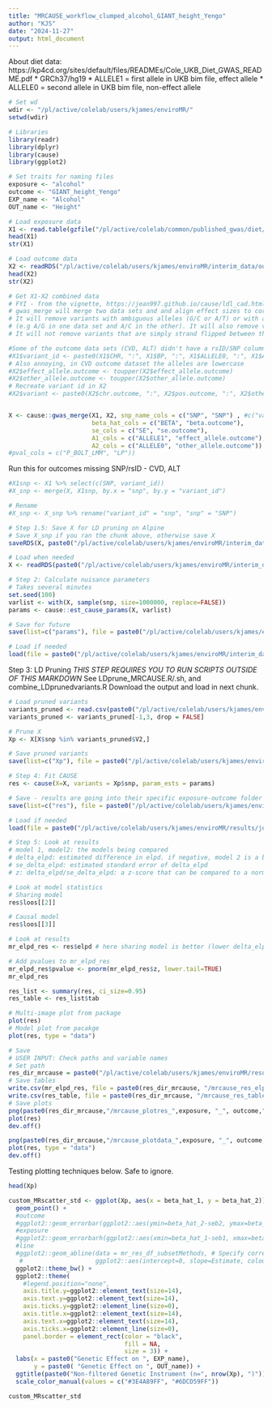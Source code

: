 ```yaml
---
title: "MRCAUSE_workflow_clumped_alcohol_GIANT_height_Yengo"
author: "KJS"
date: "2024-11-27"
output: html_document
---
```


About diet data: https://kp4cd.org/sites/default/files/READMEs/Cole_UKB_Diet_GWAS_README.pdf
* GRCh37/hg19
* ALLELE1 = first allele in UKB bim file, effect allele
* ALLELE0 = second allele in UKB bim file, non-effect allele

```r
# Set wd
wdir <- "/pl/active/colelab/users/kjames/enviroMR/"
setwd(wdir)

# Libraries
library(readr)
library(dplyr)
library(cause)
library(ggplot2)
```

```r
# Set traits for naming files 
exposure <- "alcohol"
outcome <- "GIANT_height_Yengo" 
EXP_name <- "Alcohol"
OUT_name <- "Height"

# Load exposure data
X1 <- read.table(gzfile("/pl/active/colelab/common/published_gwas/diet/cole_naturecomm_2020/BOLTlmm_UKB_genoQCEURN455146_v3_diet_alcohol_overallfreq.1558.average_QT_BgenSnps_mac20_maf0.005_info0.6.gz"), header = TRUE)
head(X1)
str(X1)

# Load outcome data
X2 <- readRDS("/pl/active/colelab/users/kjames/enviroMR/interim_data/outcome/formatted_GCST006901_Height_Yengo_2018.rds")
head(X2)
str(X2)
```

```r
# Get X1-X2 combined data
# FYI - from the vignette, https://jean997.github.io/cause/ldl_cad.html 
# gwas_merge will merge two data sets and and align effect sizes to correspond to the same allele.
# It will remove variants with ambiguous alleles (G/C or A/T) or with alleles that do not match between data sets
# (e.g A/G in one data set and A/C in the other). It will also remove variants that are duplicated in either data set.
# It will not remove variants that are simply strand flipped between the two data sets (e. g. A/C in one data set, T/G in the other)

#Some of the outcome data sets (CVD, ALT) didn't have a rsID/SNP column. Thus, we have to merge using variant ID. Create a variant ID column in X1 (diet data) that matches the X2 format (chr:bp:other:effect)
#X1$variant_id <- paste0(X1$CHR, ":", X1$BP, ":", X1$ALLELE0, ":", X1$ALLELE1)
# Also annoying, in CVD outcome dataset the alleles are lowercase
#X2$effect_allele.outcome <- toupper(X2$effect_allele.outcome)
#X2$other_allele.outcome <- toupper(X2$other_allele.outcome)
# Recreate variant id in X2 
#X2$variant <- paste0(X2$chr.outcome, ":", X2$pos.outcome, ":", X2$other_allele.outcome, ":", X2$effect_allele.outcome)


X <- cause::gwas_merge(X1, X2, snp_name_cols = c("SNP", "SNP") , #c("variant_id", "variant"), #SNP 
                       beta_hat_cols = c("BETA", "beta.outcome"), 
                       se_cols = c("SE", "se.outcome"), 
                       A1_cols = c("ALLELE1", "effect_allele.outcome"), # EFFECT ALLELE, per vignette example
                       A2_cols = c("ALLELE0", "other_allele.outcome"))
#pval_cols = c("P_BOLT_LMM", "LP"))
```

Run this for outcomes missing SNP/rsID - CVD, ALT
```r
#X1snp <- X1 %>% select(c(SNP, variant_id))
#X_snp <- merge(X, X1snp, by.x = "snp", by.y = "variant_id")

# Rename
#X_snp <- X_snp %>% rename("variant_id" = "snp", "snp" = "SNP")
```

```r
# Step 1.5: Save X for LD pruning on Alpine
# Save X_snp if you ran the chunk above, otherwise save X
saveRDS(X, paste0("/pl/active/colelab/users/kjames/enviroMR/interim_data/MRCAUSE/", exposure, "_", outcome, "_nonLDpruned.rds"))

# Load when needed
X <- readRDS(paste0("/pl/active/colelab/users/kjames/enviroMR/interim_data/MRCAUSE/", exposure, "_", outcome, "_nonLDpruned.rds"))
```


```r
# Step 2: Calculate nuisance parameters
# Takes several minutes
set.seed(100)
varlist <- with(X, sample(snp, size=1000000, replace=FALSE))
params <- cause::est_cause_params(X, varlist)

# Save for future
save(list=c("params"), file = paste0("/pl/active/colelab/users/kjames/enviroMR/interim_data/MRCAUSE/", exposure, "_", outcome, "_nonLDpruned_params.Rdata"))

# Load if needed
load(file = paste0("/pl/active/colelab/users/kjames/enviroMR/interim_data/MRCAUSE/", exposure, "_", outcome, "_nonLDpruned_params.Rdata"))
```

Step 3: LD Pruning
*THIS STEP REQUIRES YOU TO RUN SCRIPTS OUTSIDE OF THIS MARKDOWN*
See LDprune_MRCAUSE.R/.sh, and combine_LDprunedvariants.R
Download the output and load in next chunk.

```r
# Load pruned variants
variants_pruned <- read.csv(paste0("/pl/active/colelab/users/kjames/enviroMR/MR_CAUSE/pruned_data/LD_1KG_pruned_",exposure,"_",outcome,".csv"))
variants_pruned <- variants_pruned[-1,3, drop = FALSE]

# Prune X
Xp <- X[X$snp %in% variants_pruned$V2,]

# Save pruned variants
save(list=c("Xp"), file = paste0("/pl/active/colelab/users/kjames/enviroMR/interim_data/MRCAUSE/", exposure, "_", outcome, "_LDpruned_variants.Rdata"))
```

```r
# Step 4: Fit CAUSE
res <- cause(X=X, variants = Xp$snp, param_ests = params)

# Save - results are going into their specific exposure-outcome folder
save(list=c("res"), file = paste0("/pl/active/colelab/users/kjames/enviroMR/results/julie_collab/MRCAUSE/",exposure, "_", outcome,"/MRCAUSE_res_", exposure, "_", outcome, ".Rdata"))

# Load if needed
load(file = paste0("/pl/active/colelab/users/kjames/enviroMR/results/julie_collab/MRCAUSE/",exposure, "_", outcome,"/MRCAUSE_res_", exposure, "_", outcome, ".Rdata"))

```

```r
# Step 5: Look at results
# model 1, model2: the models being compared
# delta_elpd: estimated difference in elpd. if negative, model 2 is a better fit.
# se_delta_elpd: estimated standard error of delta_elpd
# z: delta_elpd/se_delta_elpd: a z-score that can be compared to a normal distribution to test if the difference in model fit is significant

# Look at model statistics
# Sharing model
res$loos[[2]]

# Causal model
res$loos[[3]]

# Look at results
mr_elpd_res <- res$elpd # here sharing model is better (lower delta_elpd)

# Add pvalues to mr_elpd_res
mr_elpd_res$pvalue <- pnorm(mr_elpd_res$z, lower.tail=TRUE)
mr_elpd_res

res_list <- summary(res, ci_size=0.95)
res_table <- res_list$tab

# Multi-image plot from package
plot(res)
# Model plot from pacakge
plot(res, type = "data")

# Save
# USER INPUT: Check paths and variable names
# Set path
res_dir_mrcause = paste0("/pl/active/colelab/users/kjames/enviroMR/results/julie_collab/MRCAUSE/", exposure, "_", outcome)
# Save tables
write.csv(mr_elpd_res, file = paste0(res_dir_mrcause, "/mrcause_res_elpd_", exposure, "_", outcome, ".csv"))
write.csv(res_table, file = paste0(res_dir_mrcause, "/mrcause_res_table_", exposure, "_", outcome, ".csv"))
# Save plots
png(paste0(res_dir_mrcause,"/mrcause_plotres_",exposure, "_", outcome,"_results.png"), width = 900, height = 600)
plot(res)
dev.off()

png(paste0(res_dir_mrcause,"/mrcause_plotdata_",exposure, "_", outcome,"_results.png"), width = 900, height = 600)
plot(res, type = "data")
dev.off()
```
Testing plotting techniques below. Safe to ignore.
```r
head(Xp)

custom_MRscatter_std <- ggplot(Xp, aes(x = beta_hat_1, y = beta_hat_2)) +
  geom_point() +
  #outcome
  #ggplot2::geom_errorbar(ggplot2::aes(ymin=beta_hat_2-seb2, ymax=beta_hat_2+seb2), colour="grey", width=0) +
  #exposure
  #ggplot2::geom_errorbarh(ggplot2::aes(xmin=beta_hat_1-seb1, xmax=beta_hat_1+seb1), colour="grey", height=0) +
  #line
  #ggplot2::geom_abline(data = mr_res_df_subsetMethods, # Specify correct data here
   #                    ggplot2::aes(intercept=0, slope=Estimate, colour=Method), size = 1.75, show.legend=TRUE) + #0 if not MR-Egger
  ggplot2::theme_bw() +
  ggplot2::theme(
    #legend.position="none", 
    axis.title.y=ggplot2::element_text(size=14),
    axis.text.y=ggplot2::element_text(size=14), 
    axis.ticks.y=ggplot2::element_line(size=0),
    axis.title.x=ggplot2::element_text(size=14),
    axis.text.x=ggplot2::element_text(size=14),
    axis.ticks.x=ggplot2::element_line(size=0),
    panel.border = element_rect(color = "black", 
                                fill = NA, 
                                size = 3)) +
  labs(x = paste0("Genetic Effect on ", EXP_name),
       y = paste0( "Genetic Effect on ", OUT_name)) +
  ggtitle(paste0("Non-filtered Genetic Instrument (n=", nrow(Xp), ")")) +
  scale_color_manual(values = c("#3E4A89FF", "#6DCD59FF"))

custom_MRscatter_std
```

